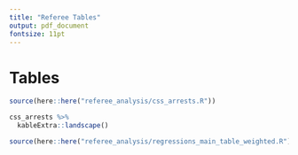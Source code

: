 ```yaml
---
title: "Referee Tables"
output: pdf_document
fontsize: 11pt
---
```


<!-- ```{r setup, include=FALSE} -->
<!-- knitr::opts_chunk$set(echo = F, message = F, warning = F) -->
<!-- knitr::opts_knit$set(root.dir = rprojroot::find_rstudio_root_file()) -->
<!-- ``` -->
\FloatBarrier

# Tables

```r
source(here::here("referee_analysis/css_arrests.R"))
```

```r
css_arrests %>% 
  kableExtra::landscape()
```

```r
source(here::here("referee_analysis/regressions_main_table_weighted.R"))
```

\begin{sidewaystable}
```r
main_table 
```
\end{sidewaystable}
